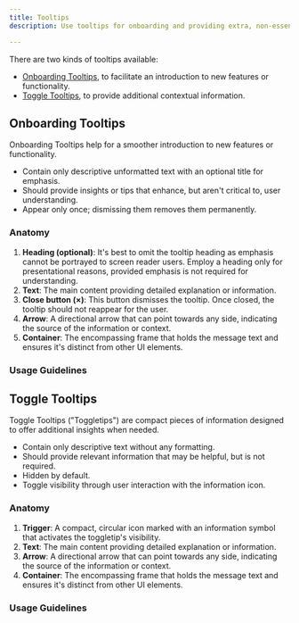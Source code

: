 ```yaml
---
title: Tooltips
description: Use tooltips for onboarding and providing extra, non-essential information.

---
```



There are two kinds of tooltips available:

- [Onboarding Tooltips](#onboarding-tooltips), to facilitate an introduction to new features or functionality.
- [Toggle Tooltips](#toggle-tooltips), to provide additional contextual information.

## Onboarding Tooltips

Onboarding Tooltips help for a smoother introduction to new features or functionality.

- Contain only descriptive unformatted text with an optional title for emphasis.
- Should provide insights or tips that enhance, but aren't critical to, user understanding.
- Appear only once; dismissing them removes them permanently.

### Anatomy

<OnboardingTooltipAnatomy />

1. <strong>Heading (optional)</strong>: It's best to omit the tooltip heading as
   emphasis cannot be portrayed to screen reader users. Employ a heading only
   for presentational reasons, provided emphasis is not required for
   understanding.
2. <strong>Text</strong>: The main content providing detailed explanation or
   information.
3. <strong>Close button (×)</strong>: This button dismisses the tooltip. Once
   closed, the tooltip should not reappear for the user.
4. <strong>Arrow</strong>: A directional arrow that can point towards any side,
   indicating the source of the information or context.
5. <strong>Container</strong>: The encompassing frame that holds the message
   text and ensures it's distinct from other UI elements.

<TooltipPreview component="onboarding" brand="sustainable-views" />

### Usage Guidelines

<TooltipGuidelines />

## Toggle Tooltips

Toggle Tooltips ("Toggletips") are compact pieces of information designed to offer additional insights when needed.

- Contain only descriptive text without any formatting.
- Should provide relevant information that may be helpful, but is not required.
- Hidden by default.
- Toggle visibility through user interaction with the information icon.

### Anatomy

<ToggletipAnatomy />

1. <strong>Trigger</strong>: A compact, circular icon marked with an information
   symbol that activates the toggletip's visibility.
2. <strong>Text</strong>: The main content providing detailed explanation or
   information.
3. <strong>Arrow</strong>: A directional arrow that can point towards any side,
   indicating the source of the information or context.
4. <strong>Container</strong>: The encompassing frame that holds the message
   text and ensures it's distinct from other UI elements.

<TooltipPreview component="toggle" brand="sustainable-views" />

### Usage Guidelines

<ToggletipGuidelines />
